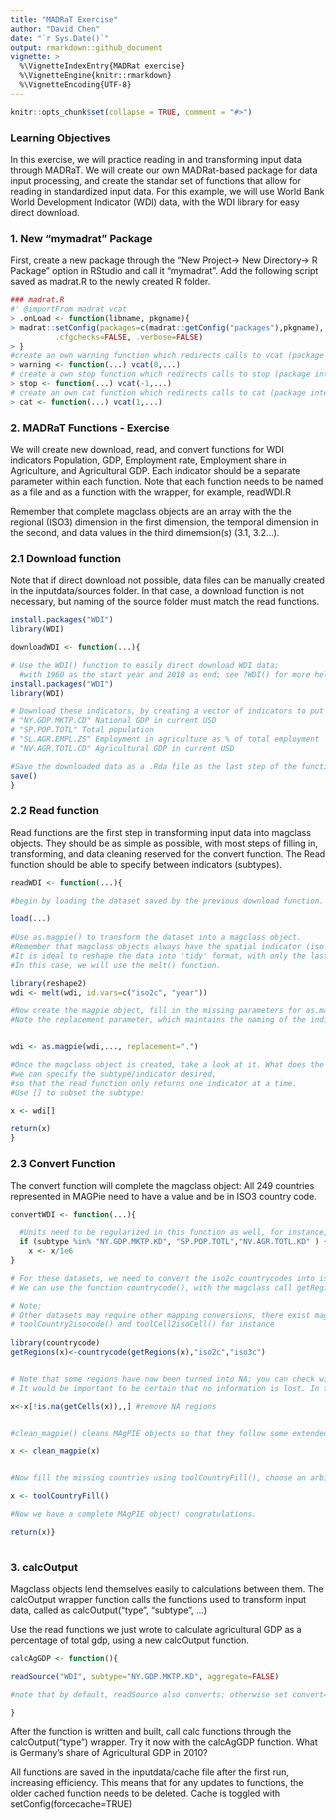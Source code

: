 ```yaml
---
title: "MADRaT Exercise"
author: "David Chen"
date: "`r Sys.Date()`"
output: rmarkdown::github_document    
vignette: >
  %\VignetteIndexEntry{MADRat exercise}
  %\VignetteEngine{knitr::rmarkdown}
  %\VignetteEncoding{UTF-8}
---
```


```r
knitr::opts_chunk$set(collapse = TRUE, comment = "#>")
```
### Learning Objectives 

In this exercise, we will practice reading in and transforming input data through MADRaT. We will create our own MADRat-based package for data input processing, and create the standar set of functions that allow for reading in standardized input data. For this example, we will use World Bank World Development Indicator (WDI) data, with the WDI library for easy direct download.

### 1. New "mymadrat" Package
First, create a new package through the "New Project-> New Directory-> R Package" option in RStudio and call it "mymadrat". Add the following script saved as madrat.R to the newly created R folder. 

```r
### madrat.R
#' @importFrom madrat vcat
> .onLoad <- function(libname, pkgname){
> madrat::setConfig(packages=c(madrat::getConfig("packages"),pkgname),
		  .cfgchecks=FALSE, .verbose=FALSE)
> }
#create an own warning function which redirects calls to vcat (package internal)
> warning <- function(...) vcat(0,...)
# create a own stop function which redirects calls to stop (package internal)
> stop <- function(...) vcat(-1,...)
# create an own cat function which redirects calls to cat (package internal)
> cat <- function(...) vcat(1,...)


```


### 2. MADRaT Functions - Exercise

We will create new download, read, and convert functions for WDI indicators Population, GDP, Employment rate, Employment share in Agriculture, and Agricultural GDP. Each indicator should be a separate parameter within each function.
Note that each function needs to be named as a file and as a function with the wrapper, for example, readWDI.R

Remember that complete magclass objects are an array with the the regional (ISO3) dimension in the first dimension, the temporal dimension in the second, and data values in the third dimemsion(s) (3.1, 3.2...). 

### 2.1 Download function

Note that if direct download not possible, data files can be manually created in the inputdata/sources folder. In that case, a download function is not necessary, but naming of the source folder must match the read functions.

```r
install.packages("WDI")
library(WDI)

downloadWDI <- function(...){

# Use the WDI() function to easily direct download WDI data;
  #with 1960 as the start year and 2018 as end; see ?WDI() for more help
install.packages("WDI")
library(WDI)

# Download these indicators, by creating a vector of indicators to put into WDI():
# "NY.GDP.MKTP.CD" National GDP in current USD
# "SP.POP.TOTL" Total population
# "SL.AGR.EMPL.ZS" Employment in agriculture as % of total employment
# "NV.AGR.TOTL.CD" Agricultural GDP in current USD

#Save the downloaded data as a .Rda file as the last step of the function
save()
}

```

### 2.2 Read function

Read functions are the first step in transforming input data into magclass objects. They should be as simple as possible, with most steps of filling in, transforming, and data cleaning reserved for the convert function. The Read function should be able to specify between indicators (subtypes).

```r

readWDI <- function(...){

#begin by loading the dataset saved by the previous download function.

load(...)
  
#Use as.magpie() to transform the dataset into a magclass object. 
#Remember that magclass objects always have the spatial indicator (iso code, not country name) in their 1st dimension & the temporal dimension in 2nd dimenson.
#It is ideal to reshape the data into 'tidy' format, with only the last column containing data as.magpie(...tidy=TRUE). 
#In this case, we will use the melt() function. 

library(reshape2)
wdi <- melt(wdi, id.vars=c("iso2c", "year"))

#Now create the magpie object, fill in the missing parameters for as.magpie:
#Note the replacement parameter, which maintains the naming of the indicators


wdi <- as.magpie(wdi,..., replacement=".")

#Once the magclass object is created, take a look at it. What does the function fulldim() tell you?
#we can specify the subtype/indicator desired,
#so that the read function only returns one indicator at a time.
#Use [] to subset the subtype:

x <- wdi[]

return(x)
}
```

### 2.3 Convert Function

The convert function will complete the magclass object: All 249 countries represented in MAGPie need to have a value and be in ISO3 country code.

```r

convertWDI <- function(...){

  #Units need to be regularized in this function as well, for instance, MAgPIE uses population and GDP in millions:
  if (subtype %in% "NY.GDP.MKTP.KD", "SP.POP.TOTL","NV.AGR.TOTL.KD" ) {
    x <- x/1e6
}

# For these datasets, we need to convert the iso2c countrycodes into iso3c (this is also often done in the read function..)
# We can use the function countrycode(), with the magclass call getRegions. 

# Note:
# Other datasets may require other mapping conversions, there exist magclass specific tools: 
# toolCountry2isocode() and toolCell2isoCell() for instance
  
library(countrycode)
getRegions(x)<-countrycode(getRegions(x),"iso2c","iso3c")


# Note that some regions have now been turned into NA; you can check with getRegions()
# It would be important to be certain that no information is lost. In this case the NA's are mostly WB aggregate regions. 

x<-x[!is.na(getCells(x)),,] #remove NA regions


#clean_magpie() cleans MAgPIE objects so that they follow some extended magpie object rules (currently it makes sure that the dimnames have names and removes cell numbers if it is purely regional data)

x <- clean_magpie(x)


#Now fill the missing countries using toolCountryFill(), choose an arbitrary (Not NA!) fill value for now.

x <- toolCountryFill()

#Now we have a complete MAgPIE object! congratulations. 

return(x)}
  

```

### 3. calcOutput

Magclass objects lend themselves easily to calculations between them. The calcOutput wrapper function calls the functions used to transform input data, called as calcOutput("type", "subtype", ...)

Use the read functions we just wrote to calculate agricultural GDP as a percentage of total gdp, using a new calcOutput function. 

```r
calcAgGDP <- function(){

readSource("WDI", subtype="NY.GDP.MKTP.KD", aggregate=FALSE)

#note that by default, readSource also converts; otherwise set convert=FALSE

}

```
After the function is written and built, call calc functions through the calcOutput("type") wrapper. Try it now with the calcAgGDP function. What is Germany's share of Agricultural GDP in 2010?

All functions are saved in the inputdata/cache file after the first run, increasing efficiency. This means that for any updates to functions, the older cached function needs to be deleted. 
Cache is toggled with setConfig(forcecache=TRUE)



